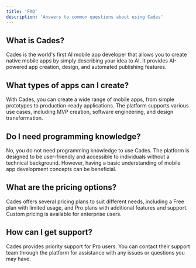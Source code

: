 ```yaml
---
title: 'FAQ'
description: 'Answers to common questions about using Cades'
---
```


## What is Cades?

Cades is the world's first AI mobile app developer that allows you to create native mobile apps by simply describing your idea to AI. It provides AI-powered app creation, design, and automated publishing features.

## What types of apps can I create?
With Cades, you can create a wide range of mobile apps, from simple prototypes to production-ready applications. The platform supports various use cases, including MVP creation, software engineering, and design transformation.

## Do I need programming knowledge?

No, you do not need programming knowledge to use Cades. The platform is designed to be user-friendly and accessible to individuals without a technical background. However, having a basic understanding of mobile app development concepts can be beneficial.

## What are the pricing options?

Cades offers several pricing plans to suit different needs, including a Free plan with limited usage, and Pro plans with additional features and support. Custom pricing is available for enterprise users.

## How can I get support?

Cades provides priority support for Pro users. You can contact their support team through the platform for assistance with any issues or questions you may have.
